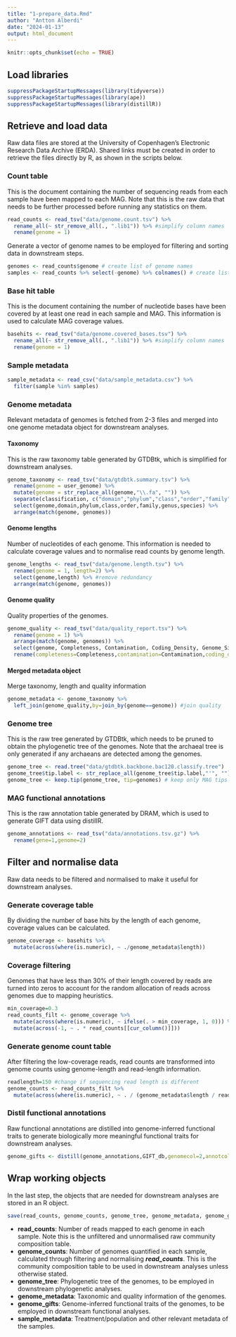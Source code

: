 ```yaml
---
title: "1-prepare_data.Rmd"
author: "Antton Alberdi"
date: "2024-01-13"
output: html_document
---
```


```r
knitr::opts_chunk$set(echo = TRUE)
```

## Load libraries

```r
suppressPackageStartupMessages(library(tidyverse))
suppressPackageStartupMessages(library(ape))
suppressPackageStartupMessages(library(distillR))
```

## Retrieve and load data
Raw data files are stored at the University of Copenhagen's Electronic Research Data Archive (ERDA). Shared links must be created in order to retrieve the files directly by R, as shown in the scripts below.  

### Count table
This is the document containing the number of sequencing reads from each sample have been mapped to each MAG. Note that this is the raw data that needs to be further processed before running any statistics on them.

```r
read_counts <- read_tsv("data/genome.count.tsv") %>%
  rename_all(~ str_remove_all(., ".lib1")) %>% #simplify column names
  rename(genome = 1)
```

Generate a vector of genome names to be employed for filtering and sorting data in downstream steps.
```r
genomes <- read_counts$genome # create list of genome names
samples <- read_counts %>% select(-genome) %>% colnames() # create list of genome names

```

### Base hit table
This is the document containing the number of nucleotide bases have been covered by at least one read in each sample and MAG. This information is used to calculate MAG coverage values.

```r
basehits <- read_tsv("data/genome.covered_bases.tsv") %>%
  rename_all(~ str_remove_all(., ".lib1")) %>% #simplify column names
  rename(genome = 1)
```

### Sample metadata

```r
sample_metadata <- read_csv("data/sample_metadata.csv") %>%
  filter(sample %in% samples)
```

### Genome metadata
Relevant metadata of genomes is fetched from 2-3 files and merged into one genome metadata object for downstream analyses.

#### Taxonomy
This is the raw taxonomy table generated by GTDBtk, which is simplified for downstream analyses.
```r
genome_taxonomy <- read_tsv("data/gtdbtk.summary.tsv") %>%
  rename(genome = user_genome) %>%
  mutate(genome = str_replace_all(genome,"\\.fa", "")) %>%
  separate(classification, c("domain","phylum","class","order","family","genus","species"),  sep =";") %>%
  select(genome,domain,phylum,class,order,family,genus,species) %>%
  arrange(match(genome, genomes))
```

#### Genome lengths
Number of nucleotides of each genome. This information is needed to calculate coverage values and to normalise read counts by genome length.
```r
genome_lengths <- read_tsv("data/genome.length.tsv") %>%
  rename(genome = 1, length=2) %>% 
  select(genome,length) %>% #remove redundancy
  arrange(match(genome, genomes))
```

#### Genome quality
Quality properties of the genomes. 
```r
genome_quality <- read_tsv("data/quality_report.tsv") %>%
  rename(genome = 1) %>%
  arrange(match(genome, genomes)) %>%
  select(genome, Completeness, Contamination, Coding_Density, Genome_Size) %>%
  rename(completeness=Completeness,contamination=Contamination,coding_density=Coding_Density,length=Genome_Size)
```

#### Merged metadata object
Merge taxonomy, length and quality information
```r
genome_metadata <- genome_taxonomy %>%
  left_join(genome_quality,by=join_by(genome==genome)) #join quality
```

### Genome tree
This is the raw tree generated by GTDBtk, which needs to be pruned to obtain the phylogenetic tree of the genomes. Note that the archaeal tree is only generated if any archaeans are detected among the genomes.
```r
genome_tree <- read.tree("data/gtdbtk.backbone.bac120.classify.tree")
genome_tree$tip.label <- str_replace_all(genome_tree$tip.label,"'", "") #remove single quotes in MAG names
genome_tree <- keep.tip(genome_tree, tip=genomes) # keep only MAG tips
```

### MAG functional annotations
This is the raw annotation table generated by DRAM, which is used to generate GIFT data using distillR.
```r
genome_annotations <- read_tsv("data/annotations.tsv.gz") %>%
  rename(gene=1,genome=2)
```

## Filter and normalise data
Raw data needs to be filtered and normalised to make it useful for downstream analyses. 

### Generate coverage table
By dividing the number of base hits by the length of each genome, coverage values can be calculated.

```r
genome_coverage <- basehits %>%
  mutate(across(where(is.numeric), ~ ./genome_metadata$length))
```

### Coverage filtering
Genomes that have less than 30% of their length covered by reads are turned into zeros to account for the random allocation of reads across genomes due to mapping heuristics. 

```r
min_coverage=0.3
read_counts_filt <- genome_coverage %>%
  mutate(across(where(is.numeric), ~ ifelse(. > min_coverage, 1, 0))) %>%
  mutate(across(-1, ~ . * read_counts[[cur_column()]])) 
```

### Generate genome count table
After filtering the low-coverage reads, read counts are transformed into genome counts using genome-length and read-length information.

```r
readlength=150 #change if sequencing read length is different
genome_counts <- read_counts_filt %>%
  mutate(across(where(is.numeric), ~ . / (genome_metadata$length / readlength) ))
```

### Distil functional annotations
Raw functional annotations are distilled into genome-inferred functional traits to generate biologically more meaningful functional traits for downstream analyses.

```r
genome_gifts <- distill(genome_annotations,GIFT_db,genomecol=2,annotcol=c(9,10,19))
```

## Wrap working objects
In the last step, the objects that are needed for downstream analyses are stored in an R object.

```r
save(read_counts, genome_counts, genome_tree, genome_metadata, genome_gifts, sample_metadata, file = "data/data.Rdata")
```

- **read_counts**: Number of reads mapped to each genome in each sample. Note this is the unfiltered and unnormalised raw community composition table.
- **genome_counts**: Number of genomes quantified in each sample, calculated through filtering and normalising ***read_counts***. This is the community composition table to be used in downstream analyses unless otherwise stated.
- **genome_tree**: Phylogenetic tree of the genomes, to be employed in downstream phylogenetic analyses.
- **genome_metadata**: Taxonomic and quality information of the genomes.
- **genome_gifts**: Genome-inferred functional traits of the genomes, to be employed in downstream functional analyses.
- **sample_metadata**: Treatment/population and other relevant metadata of the samples.
